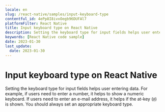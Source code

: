 ```yaml
---
locale: en
slug: /react-native/samples/input-keyboard-type
contentful_id: 4ePp8I8ivxOegb96DUFAl7
platformFilter: React Native
title: Input keyboard type on React Native
description: Setting the keyboard type for input fields helps user entering data.
keywords: [React Native code sample]
date: 2023-01-30
last_update:
  date: 2023-01-30
---
```


# Input keyboard type on React Native

Setting the keyboard type for input fields helps user entering data. For example, if users need to enter a number, it helps to show a numeric keyboard. If users need to enter an e-mail address, it helps if the at-key (`@`) is shown. You should always set an appropriate keyboard type.

<CodeSample id="input-keyboard-type" locale="en" platform="react native"/>
